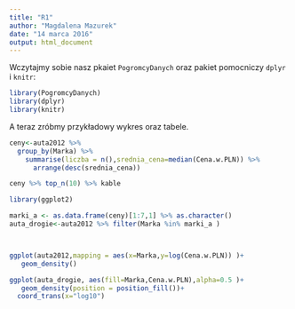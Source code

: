 ---
title: "R1"
author: "Magdalena Mazurek"
date: "14 marca 2016"
output: html_document
---
Wczytajmy sobie nasz pkaiet `PogromcyDanych` oraz pakiet pomocniczy `dplyr` i `knitr`:

```{r,echo=FALSE,message=FALSE}
library(PogromcyDanych)
library(dplyr)
library(knitr)
```

A teraz zróbmy przykładowy wykres oraz tabele.

```{r}

ceny<-auta2012 %>%
  group_by(Marka) %>%
    summarise(liczba = n(),srednia_cena=median(Cena.w.PLN)) %>%  
      arrange(desc(srednia_cena)) 

ceny %>% top_n(10) %>% kable
```

```{r}
library(ggplot2)

marki_a <- as.data.frame(ceny)[1:7,1] %>% as.character()
auta_drogie<-auta2012 %>% filter(Marka %in% marki_a )



ggplot(auta2012,mapping = aes(x=Marka,y=log(Cena.w.PLN)) )+
   geom_density()

ggplot(auta_drogie, aes(fill=Marka,Cena.w.PLN),alpha=0.5 )+
   geom_density(position = position_fill())+
  coord_trans(x="log10")

```
